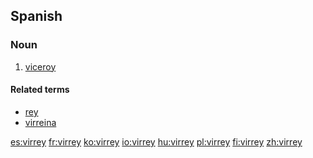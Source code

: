 ==Spanish==

===Noun===
{{es-noun|m|es}}

# [[viceroy]]

====Related terms====
* [[rey]]
* [[virreina]]

[[es:virrey]]
[[fr:virrey]]
[[ko:virrey]]
[[io:virrey]]
[[hu:virrey]]
[[pl:virrey]]
[[fi:virrey]]
[[zh:virrey]]